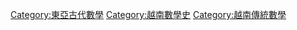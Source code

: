 [[Category:東亞古代數學|Category:東亞古代數學]]
[[Category:越南數學史|Category:越南數學史]]
[[Category:越南傳統數學|Category:越南傳統數學]]